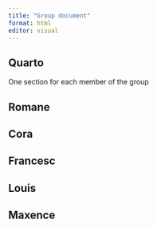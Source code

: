 ```yaml
---
title: "Group document"
format: html
editor: visual
---
```


## Quarto

One section for each member of the group

## Romane

## Cora

## Francesc

## Louis

## Maxence

## 
